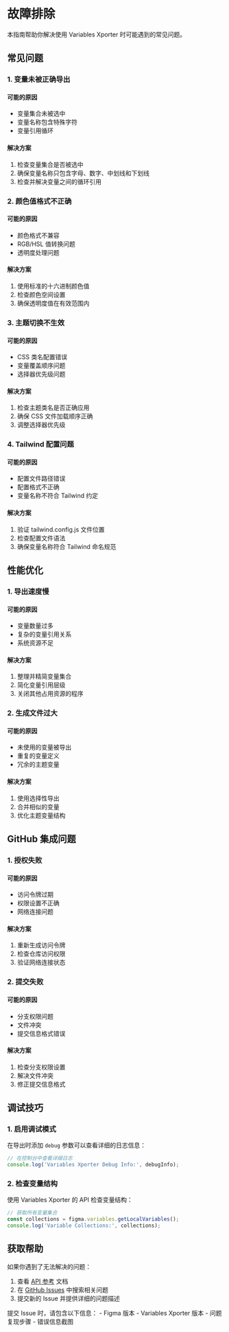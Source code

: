 
# 故障排除

本指南帮助你解决使用 Variables Xporter 时可能遇到的常见问题。

## 常见问题

### 1. 变量未被正确导出

#### 可能的原因
- 变量集合未被选中
- 变量名称包含特殊字符
- 变量引用循环

#### 解决方案
1. 检查变量集合是否被选中
2. 确保变量名称只包含字母、数字、中划线和下划线
3. 检查并解决变量之间的循环引用

### 2. 颜色值格式不正确

#### 可能的原因
- 颜色格式不兼容
- RGB/HSL 值转换问题
- 透明度处理问题

#### 解决方案
1. 使用标准的十六进制颜色值
2. 检查颜色空间设置
3. 确保透明度值在有效范围内

### 3. 主题切换不生效

#### 可能的原因
- CSS 类名配置错误
- 变量覆盖顺序问题
- 选择器优先级问题

#### 解决方案
1. 检查主题类名是否正确应用
2. 确保 CSS 文件加载顺序正确
3. 调整选择器优先级

### 4. Tailwind 配置问题

#### 可能的原因
- 配置文件路径错误
- 配置格式不正确
- 变量名称不符合 Tailwind 约定

#### 解决方案
1. 验证 tailwind.config.js 文件位置
2. 检查配置文件语法
3. 确保变量名称符合 Tailwind 命名规范

## 性能优化

### 1. 导出速度慢

#### 可能的原因
- 变量数量过多
- 复杂的变量引用关系
- 系统资源不足

#### 解决方案
1. 整理并精简变量集合
2. 简化变量引用层级
3. 关闭其他占用资源的程序

### 2. 生成文件过大

#### 可能的原因
- 未使用的变量被导出
- 重复的变量定义
- 冗余的主题变量

#### 解决方案
1. 使用选择性导出
2. 合并相似的变量
3. 优化主题变量结构

## GitHub 集成问题

### 1. 授权失败

#### 可能的原因
- 访问令牌过期
- 权限设置不正确
- 网络连接问题

#### 解决方案
1. 重新生成访问令牌
2. 检查仓库访问权限
3. 验证网络连接状态

### 2. 提交失败

#### 可能的原因
- 分支权限问题
- 文件冲突
- 提交信息格式错误

#### 解决方案
1. 检查分支权限设置
2. 解决文件冲突
3. 修正提交信息格式

## 调试技巧

### 1. 启用调试模式
在导出时添加 `debug` 参数可以查看详细的日志信息：

```js
// 在控制台中查看详细日志
console.log('Variables Xporter Debug Info:', debugInfo);
```

### 2. 检查变量结构
使用 Variables Xporter 的 API 检查变量结构：

```js
// 获取所有变量集合
const collections = figma.variables.getLocalVariables();
console.log('Variable Collections:', collections);
```

## 获取帮助

如果你遇到了无法解决的问题：

1. 查看 [API 参考](/docs/api-reference) 文档
2. 在 [GitHub Issues](https://github.com/your-repo/issues) 中搜索相关问题
3. 提交新的 Issue 并提供详细的问题描述

<Callout type="info" emoji="💡">
  提交 Issue 时，请包含以下信息：
  - Figma 版本
  - Variables Xporter 版本
  - 问题复现步骤
  - 错误信息截图
</Callout>
